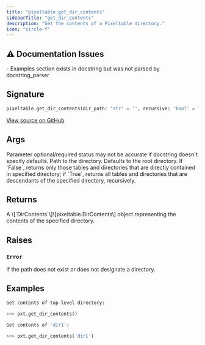 ```yaml
---
title: "pixeltable.get_dir_contents"
sidebarTitle: "get_dir_contents"
description: "Get the contents of a Pixeltable directory."
icon: "circle-f"
---
```

## ⚠️ Documentation Issues

<Warning>
- Examples section exists in docstring but was not parsed by docstring_parser
</Warning>

## Signature

```python
pixeltable.get_dir_contents(dir_path: 'str' = '', recursive: 'bool' = True) -> "'DirContents'"
```

<a href="https://github.com/pixeltable/pixeltable/blob/main/pixeltable/globals.py#L548" target="_self">View source on GitHub</a>

## Args

<Note>
Parameter optional/required status may not be accurate if docstring doesn't specify defaults.
</Note>

<ParamField path="dir_path" type="str" >
  Path to the directory. Defaults to the root directory.


</ParamField>

<ParamField path="recursive" type="bool" >
  If `False`, returns only those tables and directories that are directly contained in specified directory; if `True`, returns all tables and directories that are descendants of the specified directory, recursively.


</ParamField>

## Returns

<ResponseField name="return" type="any" required>
  A \[`DirContents`\]\[pixeltable.DirContents\] object representing the contents of the specified directory.


</ResponseField>

## Raises

### `Error`

If the path does not exist or does not designate a directory.


## Examples

```python
Get contents of top-level directory:

>>> pxt.get_dir_contents()

Get contents of 'dir1':

>>> pxt.get_dir_contents('dir1')
```

